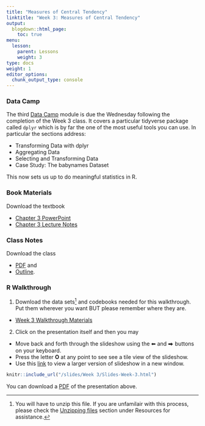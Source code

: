 ```yaml
---
title: "Measures of Central Tendency"
linktitle: "Week 3: Measures of Central Tendency"
output:
  blogdown::html_page:
    toc: true
menu:
  lesson:
    parent: Lessons
    weight: 3
type: docs
weight: 1
editor_options: 
  chunk_output_type: console
---
```


### Data Camp
The third [Data Camp](https://www.datacamp.com/){target="_blank"} module is due the  Wednesday following the completion of the Week 3 class. It covers a particular tidyverse package called `dplyr` which is by far the one of the most useful tools you can use. In particular the sections address:

- Transforming Data with dplyr
- Aggregating Data
- Selecting and Transforming Data
- Case Study: The babynames Dataset

This now sets us up to do meaningful statistics in R.

### Book Materials
Download the textbook

- [Chapter 3 PowerPoint](/slides/Week 3/SSDS_Ch3.PPTX){target="_blank"}
- [Chapter 3 Lecture Notes](/lecture_notes/Week 3/SSDS_Ch3.docx){target="_blank"}

### Class Notes
Download the class

- [PDF](/slides/Week 3/ICS_Ch3.pdf){target="_blank"} and 
- [Outline](/lecture_notes/Week 3/ICN_Ch3.pdf){target="_blank"}.

### R Walkthrough

1. Download the data sets^[You will have to unzip this file. If you are unfamilair with this process, please check the [Unzipping files](/resource/unzipping/) section under Resources for assistance.] and codebooks needed for this walkthrough. Put them wherever you want BUT please remember where they are.

- [Week 3 Walkthrough Materials](/slides/Week 3/Week3data.zip){target="_blank"}

2. Click on the presentation itself and then you may

- Move back and forth through the slideshow using the ⬅ and ⮕ buttons on your keyboard.
- Press the letter **O** at any point to see see a tile view of the slideshow.
- Use this [link](/slides/Week 3/Slides-Week-3.html){target="_blank"} to view a larger version of slideshow in a new window.

```r
knitr::include_url("/slides/Week 3/Slides-Week-3.html")
```

You can download a [PDF](/slides/Week 3/Slides-Week-3.pdf){target="_blank"} of the presentation above. 
